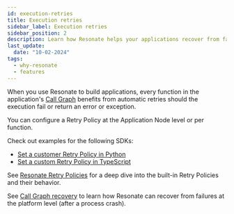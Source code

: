 ```yaml
---
id: execution-retries
title: Execution retries
sidebar_label: Execution retries
sidebar_position: 2
description: Learn how Resonate helps your applications recover from failure.
last_update:
  date: "10-02-2024"
tags:
  - why-resonate
  - features
---
```


When you use Resonate to build applications, every function in the application's [Call Graph](/concepts/call-graph) benefits from automatic retries should the execution fail or return an error or exception.

You can configure a Retry Policy at the Application Node level or per function.

Check out examples for the following SDKs:

- [Set a customer Retry Policy in Python](/develop/python#set-a-retry-policy)
- [Set a custom Retry Policy in TypeScript](/develop/typescript#set-a-retry-policy)

See [Resonate Retry Policies](/concepts/failure-detection-and-recovery#retry-policies) for a deep dive into the built-in Retry Policies and their behavior.

See [Call Graph recovery](/evaluate/features/recovery) to learn how Resonate can recover from failures at the platform level (after a process crash).
